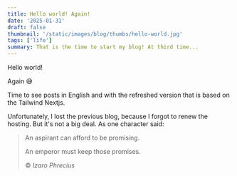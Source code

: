 ```yaml
---
title: Hello world! Again!
date: '2025-01-31'
draft: false
thumbnail: '/static/images/blog/thumbs/hello-world.jpg'
tags: ['life']
summary: That is the time to start my blog! At third time...
---
```


Hello world!

Again 😅

Time to see posts in English and with the refreshed version that is based on the Tailwind Nextjs.

Unfortunately, I lost the previous blog, because I forgot to renew the hosting. But it's not a big deal. As one character said:

> An aspirant can afford to be promising.
>
> An emperor must keep those promises.
>
> &copy; _Izaro Phrecius_
